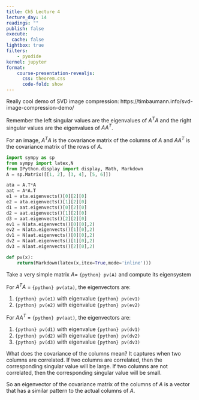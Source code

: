 ```yaml
---
title: Ch5 Lecture 4
lecture_day: 14
readings: ""
publish: false
execute: 
  cache: false
lightbox: true
filters:
    - pyodide
kernel: jupyter
format: 
    course-presentation-revealjs:
      css: theorem.css
      code-fold: show
---
```


Really cool demo of SVD image compression:
https://timbaumann.info/svd-image-compression-demo/



Remember the left singular values are the eigenvalues of $A^TA$ and the right singular values are the eigenvalues of $AA^T$.

For an image, $A^TA$ is the covariance matrix of the columns of $A$ and $AA^T$ is the covariance matrix of the rows of $A$.

```python
import sympy as sp
from sympy import latex,N
from IPython.display import display, Math, Markdown
A = sp.Matrix([[1, 2], [3, 4], [5, 6]])

ata = A.T*A
aat = A*A.T
e1 = ata.eigenvects()[0][2][0]
e2 = ata.eigenvects()[1][2][0]
d1 = aat.eigenvects()[0][2][0]
d2 = aat.eigenvects()[1][2][0]
d3 = aat.eigenvects()[2][2][0]
ev1 = N(ata.eigenvects()[0][0],2)
ev2 = N(ata.eigenvects()[1][0],2)
dv1 = N(aat.eigenvects()[0][0],2)
dv2 = N(aat.eigenvects()[1][0],2)
dv3 = N(aat.eigenvects()[2][0],2)

```

```python
def pv(x):
    return(Markdown(latex(x,itex=True,mode='inline')))
```

Take a very simple matrix $A =$ `{python} pv(A)` and compute its eigensystem

For $A^TA$ = `{python} pv(ata)`, the eigenvectors are: 

1. `{python} pv(e1)` with eigenvalue `{python} pv(ev1)`
2. `{python} pv(e2)` with eigenvalue `{python} pv(ev2)`

For $AA^T$ = `{python} pv(aat)`, the eigenvectors are:

1. `{python} pv(d1)` with eigenvalue `{python} pv(dv1)`
2. `{python} pv(d2)` with eigenvalue `{python} pv(dv2)`
3. `{python} pv(d3)` with eigenvalue `{python} pv(dv3)`



What does the covariance of the columns mean? It captures when two columns are correlated. If two columns are correlated, then the corresponding singular value will be large. If two columns are not correlated, then the corresponding singular value will be small.

So an eigenvector of the covariance matrix of the columns of $A$ is a vector that has a similar pattern to the actual columns of $A$.


